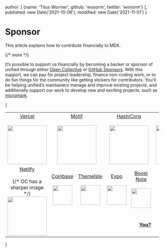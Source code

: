   author: [
    {name: 'Titus Wormer', github: 'wooorm', twitter: 'wooorm'}
  ],
  published: new Date('2021-10-06'),
  modified: new Date('2021-11-01')
}

# Sponsor

This article explains how to contribute financially to MDX.

{/* more */}

It’s possible to support us financially by becoming a backer or sponsor of
unified through either [Open Collective][oc] or [GitHub Sponsors][gh].
With this support, we can pay for project leadership, finance non-coding work,
or to do fun things for the community like getting stickers for contributors.
You’ll be helping unified’s maintainers manage and improve existing projects,
and additionally support our work to develop new and exciting projects, such
as [micromark][].

{
  <table>
    <tr valign="middle">
      <td width="20%" align="center" rowSpan="2" colSpan="2">
        <a href="https://vercel.com">Vercel</a><br /><br />
        <a href="https://vercel.com"><img src="https://avatars1.githubusercontent.com/u/14985020?s=256&v=4" width="128" style={{display: 'block', maxWidth: '100%'}} /></a>
      </td>
      <td width="20%" align="center" rowSpan="2" colSpan="2">
        <a href="https://motif.land">Motif</a><br /><br />
        <a href="https://motif.land"><img src="https://avatars1.githubusercontent.com/u/74457950?s=256&v=4" width="128" style={{display: 'block', maxWidth: '100%'}} /></a>
      </td>
      <td width="20%" align="center" rowSpan="2" colSpan="2">
        <a href="https://www.hashicorp.com">HashiCorp</a><br /><br />
        <a href="https://www.hashicorp.com"><img src="https://avatars1.githubusercontent.com/u/761456?s=256&v=4" width="128" style={{display: 'block', maxWidth: '100%'}} /></a>
      </td>
      <td width="20%" align="center" rowSpan="2" colSpan="2">
        <a href="https://www.gitbook.com">GitBook</a><br /><br />
        <a href="https://www.gitbook.com"><img src="https://avatars1.githubusercontent.com/u/7111340?s=256&v=4" width="128" /></a>
      </td>
      <td width="20%" align="center" rowSpan="2" colSpan="2">
        <a href="https://www.gatsbyjs.org">Gatsby</a><br /><br />
        <a href="https://www.gatsbyjs.org"><img src="https://avatars1.githubusercontent.com/u/12551863?s=256&v=4" width="128" style={{display: 'block', maxWidth: '100%'}} /></a>
      </td>
    </tr>
    <tr valign="middle" />
    <tr valign="middle">
      <td width="20%" align="center" rowSpan="2" colSpan="2">
        <a href="https://www.netlify.com">Netlify</a><br /><br />
        {/* OC has a sharper image */}
        <a href="https://www.netlify.com"><img src="https://images.opencollective.com/netlify/4087de2/logo/256.png" width="128" style={{display: 'block', maxWidth: '100%'}} /></a>
      </td>
      <td width="10%" align="center">
        <a href="https://www.coinbase.com">Coinbase</a><br /><br />
        <a href="https://www.coinbase.com"><img src="https://avatars1.githubusercontent.com/u/1885080?s=256&v=4" width="64" style={{display: 'block', maxWidth: '100%'}} /></a>
      </td>
      <td width="10%" align="center">
        <a href="https://themeisle.com">ThemeIsle</a><br /><br />
        <a href="https://themeisle.com"><img src="https://avatars1.githubusercontent.com/u/58979018?s=128&v=4" width="64" style={{display: 'block', maxWidth: '100%'}} /></a>
      </td>
      <td width="10%" align="center">
        <a href="https://expo.io">Expo</a><br /><br />
        <a href="https://expo.io"><img src="https://avatars1.githubusercontent.com/u/12504344?s=128&v=4" width="64" style={{display: 'block', maxWidth: '100%'}} /></a>
      </td>
      <td width="10%" align="center">
        <a href="https://boostnote.io">Boost Note</a><br /><br />
        <a href="https://boostnote.io"><img src="https://images.opencollective.com/boosthub/6318083/logo/128.png" width="64" style={{display: 'block', maxWidth: '100%'}} /></a>
      </td>
      <td width="10%" align="center">
        <a href="https://www.holloway.com">Holloway</a><br /><br />
        <a href="https://www.holloway.com"><img src="https://avatars1.githubusercontent.com/u/35904294?s=128&v=4" width="64" style={{display: 'block', maxWidth: '100%'}} /></a>
      </td>
      <td width="10%" />
      <td width="10%" />
      <td width="10%" />
    </tr>
    <tr valign="middle">
      <td width="100%" align="center" colSpan="8">
        <br />
        <a href="https://opencollective.com/unified"><strong>You?</strong></a>
        <br /><br />
      </td>
    </tr>
  </table>
}

[oc]: https://opencollective.com/unified

[gh]: https://github.com/sponsors/unifiedjs

[micromark]: https://github.com/micromark/micromark
